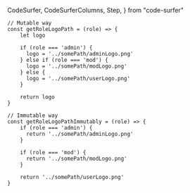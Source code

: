  CodeSurfer,
  CodeSurferColumns,
  Step,
} from "code-surfer"


<CodeSurfer>

```tsx showNumbers title="Variable Reassignment"
// Mutable way
const getRoleLogoPath = (role) => {
    let logo

    if (role === 'admin') {
      logo = '../somePath/adminLogo.png'
    } else if (role === 'mod') {
      logo = '../somePath/modLogo.png'
    } else {
      logo = '../somePath/userLogo.png'
    }

    return logo
}

// Immutable way
const getRoleLogoPathImmutably = (role) => {
    if (role === 'admin') {
      return '../somePath/adminLogo.png'
    }

    if (role === 'mod') {
      return '../somePath/modLogo.png'
    }

    return '../somePath/userLogo.png'
}
```

```diff 3
```

```diff 6
```

```diff 13
```

```diff 16:27
```

```diff 18:20
```

```diff 26
```

</CodeSurfer>
